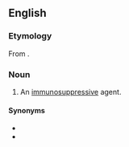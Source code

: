 ==English==

===Etymology===
From {{prefix|en|immuno|suppressor}}.

===Noun===
{{en-noun}}

# {{lb|en|immunology|pharmaceutical drug}} An [[immunosuppressive]] agent.

====Synonyms====
* {{l|en|immunosuppressive}}
* {{l|en|immunosuppressant}}